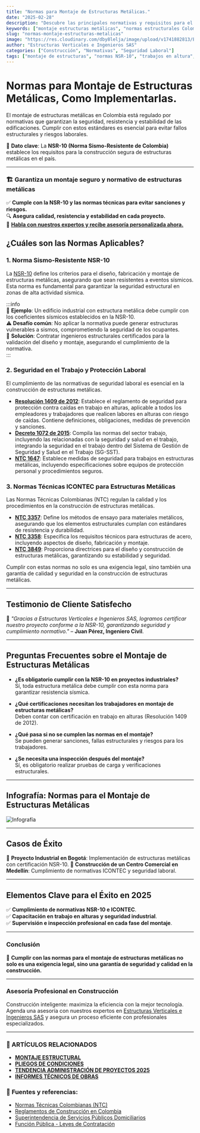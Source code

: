```yaml
---
title: "Normas para Montaje de Estructuras Metálicas."
date: "2025-02-28"
description: "Descubre las principales normativas y requisitos para el montaje de estructuras metálicas en Colombia, incluyendo la NSR-10, normas de seguridad y mejores prácticas."
keywords: ["montaje estructuras metálicas", "normas estructurales Colombia", "NSR-10", "seguridad en construcción", "estructuras metálicas"]
slug: "normas-montaje-estructuras-metalicas"
image: "https://res.cloudinary.com/dby8lelja/image/upload/v1741882813/Estructuras%20Verticales%20e%20Ingenieros%20SAS/norma_sismo_resistente_cf52ht.jpg"
author: "Estructuras Verticales e Ingenieros SAS"
categories: ["Construcción", "Normativas", "Seguridad Laboral"]
tags: ["montaje de estructuras", "normas NSR-10", "trabajos en altura", "seguridad en construcción"]
---
```


# Normas para Montaje de Estructuras Metálicas, Como Implementarlas.

El montaje de estructuras metálicas en Colombia está regulado por normativas que garantizan la seguridad, resistencia y estabilidad de las edificaciones. Cumplir con estos estándares es esencial para evitar fallos estructurales y riesgos laborales.

📌 **Dato clave**: La **NSR-10 (Norma Sismo-Resistente de Colombia)** establece los requisitos para la construcción segura de estructuras metálicas en el país.

---
### 🏗️ **Garantiza un montaje seguro y normativo de estructuras metálicas**  

✅ **Cumple con la NSR-10 y las normas técnicas para evitar sanciones y riesgos.**  
🔍 **Asegura calidad, resistencia y estabilidad en cada proyecto.**  
📆 [**Habla con nuestros expertos y recibe asesoría personalizada ahora.**](https://wa.me/573132581599?text=Hola%2C%20quiero%20una%20asesor%C3%ADa%20sobre%20montaje%20de%20estructuras%20met%C3%A1licas)


## ¿Cuáles son las Normas Aplicables?

### **1. Norma Sismo-Resistente NSR-10**  
La [NSR-10](https://es.wikipedia.org/wiki/NSR-10) define los criterios para el diseño, fabricación y montaje de estructuras metálicas, asegurando que sean resistentes a eventos sísmicos. Esta norma es fundamental para garantizar la seguridad estructural en zonas de alta actividad sísmica.

:::info  
📌 **Ejemplo**: Un edificio industrial con estructura metálica debe cumplir con los coeficientes sísmicos establecidos en la NSR-10.  
⚠ **Desafío común**: No aplicar la normativa puede generar estructuras vulnerables a sismos, comprometiendo la seguridad de los ocupantes.  
🔹 **Solución**: Contratar ingenieros estructurales certificados para la validación del diseño y montaje, asegurando el cumplimiento de la normativa.  
:::

### **2. Seguridad en el Trabajo y Protección Laboral**  
El cumplimiento de las normativas de seguridad laboral es esencial en la construcción de estructuras metálicas.

- **[Resolución 1409 de 2012](https://www.minsalud.gov.co/sites/rid/Lists/BibliotecaDigital/RIDE/INEC/IGUB/mintrabajo-resolucion-1409-de-2012.pdf)**: Establece el reglamento de seguridad para protección contra caídas en trabajo en alturas, aplicable a todos los empleadores y trabajadores que realicen labores en alturas con riesgo de caídas. Contiene definiciones, obligaciones, medidas de prevención y sanciones.  
- **[Decreto 1072 de 2015](https://www.mintrabajo.gov.co/documents/20147/586345/Decreto1072SistemaGestionSeguridadSaludTrabajo.pdf)**: Compila las normas del sector trabajo, incluyendo las relacionadas con la seguridad y salud en el trabajo, integrando la seguridad en el trabajo dentro del Sistema de Gestión de Seguridad y Salud en el Trabajo (SG-SST).  
- **[NTC 1647](https://tienda.icontec.org)**: Establece medidas de seguridad para trabajos en estructuras metálicas, incluyendo especificaciones sobre equipos de protección personal y procedimientos seguros.

### **3. Normas Técnicas ICONTEC para Estructuras Metálicas**  
Las Normas Técnicas Colombianas (NTC) regulan la calidad y los procedimientos en la construcción de estructuras metálicas.

- **[NTC 3357](https://tienda.icontec.org)**: Define los métodos de ensayo para materiales metálicos, asegurando que los elementos estructurales cumplan con estándares de resistencia y durabilidad.  
- **[NTC 3358](https://tienda.icontec.org)**: Especifica los requisitos técnicos para estructuras de acero, incluyendo aspectos de diseño, fabricación y montaje.  
- **[NTC 3849](https://tienda.icontec.org)**: Proporciona directrices para el diseño y construcción de estructuras metálicas, garantizando su estabilidad y seguridad.

Cumplir con estas normas no solo es una exigencia legal, sino también una garantía de calidad y seguridad en la construcción de estructuras metálicas.

---

## Testimonio de Cliente Satisfecho

🚀 *"Gracias a Estructuras Verticales e Ingenieros SAS, logramos certificar nuestro proyecto conforme a la NSR-10, garantizando seguridad y cumplimiento normativo."* – **Juan Pérez, Ingeniero Civil**.

---

## Preguntas Frecuentes sobre el Montaje de Estructuras Metálicas

- **¿Es obligatorio cumplir con la NSR-10 en proyectos industriales?**  
  Sí, toda estructura metálica debe cumplir con esta norma para garantizar resistencia sísmica.

- **¿Qué certificaciones necesitan los trabajadores en montaje de estructuras metálicas?**  
  Deben contar con certificación en trabajo en alturas (Resolución 1409 de 2012).

- **¿Qué pasa si no se cumplen las normas en el montaje?**  
  Se pueden generar sanciones, fallas estructurales y riesgos para los trabajadores.

- **¿Se necesita una inspección después del montaje?**  
  Sí, es obligatorio realizar pruebas de carga y verificaciones estructurales.

---

## Infografía: Normas para el Montaje de Estructuras Metálicas

![Infografía](https://res.cloudinary.com/dby8lelja/image/upload/v1741882999/Estructuras%20Verticales%20e%20Ingenieros%20SAS/norma_sismo_resitente_vi244v.webp)

---

## Casos de Éxito

🔹 **Proyecto Industrial en Bogotá**: Implementación de estructuras metálicas con certificación NSR-10.
🔹 **Construcción de un Centro Comercial en Medellín**: Cumplimiento de normativas ICONTEC y seguridad laboral.

---

## Elementos Clave para el Éxito en 2025

✅ **Cumplimiento de normativas NSR-10 e ICONTEC**.  
✅ **Capacitación en trabajo en alturas y seguridad industrial**.  
✅ **Supervisión e inspección profesional en cada fase del montaje**.  

---

### Conclusión

📢 **Cumplir con las normas para el montaje de estructuras metálicas no solo es una exigencia legal, sino una garantía de seguridad y calidad en la construcción.**

---

### Asesoría Profesional en Construcción

Construcción inteligente: maximiza la eficiencia con la mejor tecnología. Agenda una asesoría con nuestros expertos en [Estructuras Verticales e Ingenieros SAS](https://www.estructurasverticales.com/)  y asegura un proceso eficiente con profesionales especializados.

---

### 📌 ARTÍCULOS RELACIONADOS  

- **[MONTAJE ESTRUCTURAL](https://www.estructurasverticales.com/blog/montaje-estructural-construccion)**  
- **[PLIEGOS DE CONDICIONES](https://www.estructurasverticales.com/blog/elaboracion-pliegos-condiciones)**  
- **[TENDENCIA ADMINISTRACIÓN DE PROYECTOS 2025](https://www.estructurasverticales.com/blog/administracion-proyectos-construccion)**  
- **[INFORMES TÉCNICOS DE OBRAS](https://www.estructurasverticales.com/blog/informes-tecnicos-obras)**  



### 🔗 **Fuentes y referencias:**  

- [Normas Técnicas Colombianas (NTC)](https://www.icontec.org/)  
- [Reglamentos de Construcción en Colombia](https://www.minvivienda.gov.co/)  
- [Superintendencia de Servicios Públicos Domiciliarios](https://www.superservicios.gov.co/)  
- [Función Pública - Leyes de Contratación](https://www.funcionpublica.gov.co/)  
